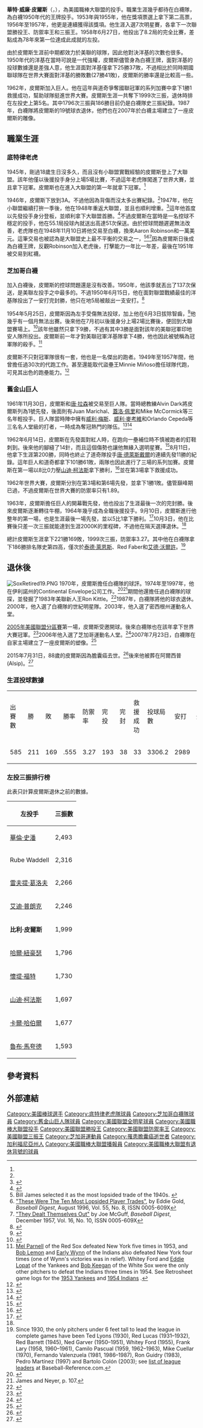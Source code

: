 {{Infobox baseball biography
|name        = 比利·皮爾斯<br/>Billy Pierce
|image       = Billy Pierce 1953.jpg
|image_size  = 
|caption     = 1953年的皮爾斯
|position    = [[投手|投手]]
|bats        = 右
|throws      = 右
|birth_date  = {{Birth date|1927|4|2}}
|birth_place = {{USA}}[[密西根州|密西根州]][[底特律|底特律]]
|death_date  = {{Death date and age|2015|7|31|1927|4|2}}
|death_place = {{USA}}[[伊利諾州|伊利諾州]][[帕洛斯高地_(伊利諾伊州)|帕洛斯高地]]
|debutleague = 美國職棒大聯盟
|debutdate   = 6月1日
|debutyear   = 1945年
|debutteam   = 底特律老虎
|finalleague = 美國職棒大聯盟
|finaldate   = 10月3日
|finalyear   = 1964年
|finalteam   = 舊金山巨人
|statleague  = 美國職棒大聯盟
|stat1label  = 勝敗投數
|stat1value  = 211–169
|stat2label  = [[防禦率|防禦率]]
|stat2value  = 3.27
|stat3label  = [[三振|三振]]
|stat3value  = 1999
|teams=
* [[底特律老虎|底特律老虎]] ({{mlby|1945}},{{mlby|1948}})
* [[芝加哥白襪|芝加哥白襪]] ({{mlby|1949}}–{{mlby|1961}})
* [[舊金山巨人|舊金山巨人]] ({{mlby|1962}}–{{mlby|1964}})
|highlights=
* 7×[[美國職棒大聯盟全明星賽|全明星賽]] ([[1953年美國職棒大聯盟全明星賽|1953]],[[1955年美國職棒大聯盟全明星賽|1955]]–[[1959年美國職棒大聯盟全明星賽_(第一場)|1959]],[[1961年美國職棒大聯盟全明星賽_(第一場)|1961]])
* [[世界大賽|世界大賽]]冠軍 ([[1945年世界大賽|1945]])
* [[美國職棒大聯盟勝投王|美聯勝投王]] (1957)
* [[美國職棒大聯盟防禦率王|大聯盟防禦率王]] (1955)
* [[美國職棒大聯盟三振王|美聯三振王]] (1953)
* [[芝加哥白襪|芝加哥白襪]]退休號碼#19
|hoflink  = 美國國家棒球名人堂暨博物館
|hoftype  = 美國棒球名人堂
|hofdate  = 
|hofvote  = 
|hofmethod= 
}}
'''華特·威廉·皮爾斯'''（{{lang-en|Walter William Pierce}}，{{bd|1927年|4月2日|2015年|7月31日|}}），為美國職棒大聯盟的投手。職業生涯幾乎都待在白襪隊，為白襪1950年代的王牌投手。1953年與1955年，他在{{link-en|運動新聞報年度最佳投手|Sporting News Pitcher of the Year Award|}}獎項票選上拿下第二高票，1956年至1957年，他更是連續獲得該獎項。他生涯入選7次明星賽，各拿下一次聯盟勝投王、防禦率王和三振王。1958年6月27日，他投出了8.2局的完全比賽，差點成為78年來第一位達成此成就的左投。

由於皮爾斯生涯前中期都效力於美聯的球隊，因此他對決洋基的次數也很多。1950年代的洋基在當時可說是一代強權，皮爾斯儘管身為白襪王牌，面對洋基的投球數據還是差強人意，他生涯面對洋基僅拿下25勝37敗，不過相比於同時期國聯球隊在世界大賽面對洋基的勝敗數(27勝41敗)，皮爾斯的勝率還是比較高一些。

1962年，皮爾斯加入巨人。他在這年與道奇爭奪國聯冠軍的系列加賽中拿下1勝1救援成功，幫助球隊挺進世界大賽。皮爾斯生涯一共奪下1999次三振，退休時排在左投史上第5名。其中1796次三振與186勝目前仍是白襪隊史三振紀錄。1987年，白襪隊將皮爾斯的19號球衣退休，他們也在2007年於白襪主場建立了一座皮爾斯的雕像。
==職業生涯==
===底特律老虎===
1945年，剛過18歲生日沒多久，而且沒有小聯盟實戰經驗的皮爾斯登上了大聯盟。該年他僅以後援投手身分上場5場比賽，不過這年老虎隊闖進了世界大賽，並且拿下冠軍。皮爾斯也在進入大聯盟的第一年就拿下冠軍。<ref name="James/Neyer">{{cite book |last=James |first=Bill |authorlink=Bill James |author2=[[Rob_Neyer|Rob Neyer]] |title=The Neyer/James Guide to Pitchers |year=2004 |publisher=[[Simon_&_Schuster|Fireside]] |location=New York |isbn=0-7432-6158-5 |chapter=Billy Pierce |page=[https://archive.org/details/neyerjamesguidet00jame/page/103 103] |url=https://archive.org/details/neyerjamesguidet00jame/page/103 }}</ref>

1946年，皮爾斯下放到3A。不過他因為背傷而沒太多出賽紀錄。<ref name="James/Neyer"/>1947年，他在小聯盟繼續打拚一季後，他在1948年重返大聯盟，並且也順利增重。<ref>{{cite book |last=Hilligan |first=Earl J., ed. |title=The 1948 American League Red Book |page=13 }}</ref>這年他首度以先發投手身分登板，並順利拿下大聯盟首勝。<ref>{{cite news |title=American League Scores |work=The Sporting News |page=16 |date=August 18, 1948 }}</ref>不過皮爾斯在當時是一名控球不穩定的投手，他在55.1局投球內就送出高達51次保送。由於控球問題遲遲無法改善，老虎隊也在1948年11月10日將他交易至白襪，換來Aaron Robinson和一萬美元。這筆交易也被認為是大聯盟史上最不平衡的交易之一，<ref>Bill James selected it as the most lopsided trade of the 1940s. {{cite book |last=James |first=Bill |title=[[The_Bill_James_Historical_Baseball_Abstract|The Bill James Historical Baseball Abstract]] |year=1985 |publisher=Villard Books |location=New York |isbn=0-394-53713-0 |chapter=The 1940s |page=[https://archive.org/details/billjameshistori00jame/page/188 188] }}</ref><ref>[https://books.google.com/books?id=SCsDAAAAMBAJ&pg=PA31&lpg=PA31&dq=aaron+robinson+baseball+digest&source=bl&ots=OfYVcfjEKU&sig=VlQ3RkBYYzGXwSmWvA3lWq_wT5I&hl=en&ei=j4NOTNCuG8X6lwer4MnfBA&sa=X&oi=book_result&ct=result&resnum=7&ved=0CC4Q6AEwBg#v=onepage&q=aaron%20robinson%20baseball%20digest&f=false "These Were The Ten Most Lopsided Player Trades"], by Eddie Gold, ''Baseball Digest'', August 1996, Vol. 55, No. 8, ISSN 0005-609X</ref><ref>[https://books.google.com/books?id=SC4DAAAAMBAJ&pg=PA59&lpg=PA59&dq=aaron+robinson+baseball+digest&source=bl&ots=qgP5VjBrAA&sig=rPA05bUcmpn6RjCxqPnSlOfheyI&hl=en&ei=-IROTIr-E8H7lwfw-Lj7Aw&sa=X&oi=book_result&ct=result&resnum=10&ved=0CDYQ6AEwCTgU#v=onepage&q&f=false "They Dealt Themselves Out"] by Joe McGuff, ''Baseball Digest'', December 1957, Vol. 16, No. 10, ISSN 0005-609X</ref>因為皮爾斯日後成為白襪王牌，反觀Robinson加入老虎後，打擊能力一年比一年差，最後在1951年被交易到紅襪。
===芝加哥白襪===
加入白襪後，皮爾斯的控球問題還是沒有改善。1950年，他該季就丟出了137次保送，是美聯左投手之中最多的。不過1950年6月15日，他在面對聯盟戰績最佳的洋基隊投出了一安打完封勝，他只在地5局被敲出一支安打。<ref>{{cite news |title=American League Scores |work=The Sporting News |page=23 |date=June 28, 1950 }}</ref>

1954年5月25日，皮爾斯因為左手受傷無法投球，加上他在6月3日拔除智齒，<ref>{{cite news |first=Ed |last=Burns |title=Sky's the Limit Set by Pale Hose on Eastern Trip |work=The Sporting News |page=9 |date=June 9, 1954 }}</ref>他幾乎有一個月無法出賽。後來他在7月初以後援身分上場2場比賽後，便回到大聯盟賽場上。<ref>{{cite news |first=Edgar |last=Munzel |authorlink=Edgar Munzel |title=Hats Off...! |work=The Sporting News |page=17 |date=June 22, 1955 }}</ref>該年他雖然只拿下9勝，不過有其中3勝是面對該年的美聯冠軍印地安人隊所投出。皮爾斯前一年才對美聯冠軍洋基隊拿下4勝，他也因此被號稱為冠軍隊的殺手。<ref>[[Mel_Parnell|Mel Parnell]] of the Red Sox defeated New York five times in 1953, and [[Bob_Lemon|Bob Lemon]] and [[Early_Wynn|Early Wynn]] of the Indians also defeated New York four times (one of Wynn's victories was in relief). Whitey Ford and [[Eddie_Lopat|Eddie Lopat]] of the Yankees and [[Bob_Keegan|Bob Keegan]] of the White Sox were the only other pitchers to defeat the Indians three times in 1954. See Retrosheet game logs for the [http://www.retrosheet.org/boxesetc/1953/VNYA01953.htm 1953 Yankees] {{Webarchive|url=https://archive.is/20120911073808/http://www.retrosheet.org/boxesetc/1953/VNYA01953.htm |date=2012-09-11 }} and [http://www.retrosheet.org/boxesetc/1954/VCLE01954.htm 1954 Indians] {{Webarchive|url=https://archive.is/20120908235005/http://www.retrosheet.org/boxesetc/1954/VCLE01954.htm |date=2012-09-08 }}.</ref>

皮爾斯不只對冠軍隊很有一套，他也是一名傑出的跑者。1949年至1957年間，他曾擔任過30次的代跑工作。甚至還能取代盜壘王Minnie Miñoso擔任球隊代跑，可見其出色的跑壘能力。<ref>{{cite news |title=American League Scores |work=The Sporting News |page=19 |date=July 4, 1956 }}</ref>
===舊金山巨人===
1961年11月30日，皮爾斯和[[唐·拉森|唐·拉森]]被交易至巨人隊。當時總教練Alvin Dark將皮爾斯列為1號先發，後面則有Juan Marichal、[[蓋洛·佩里|蓋洛·佩里]]和Mike McCormick等三名年輕投手。巨人隊當時陣中擁有[[威利·梅斯|威利·梅斯]]、[[威利·麥考維|威利·麥考維]]和Orlando Cepeda等三名名人堂級的打者，一時成為奪冠熱門的隊伍。<ref>{{cite news |first=Jack |last=McDonald |title=Vet Pierce Sized Up as 'New Sal Maglie' of Giants' Slab Staff |work=The Sporting News |page=16 |date=February 28, 1962 }}</ref><ref>{{cite news |first=Bob |last=Stevens |authorlink=Bob Stevens (sportswriter) |title='Has-Beens' Pierce, Larsen Wonder Men on Giant Hill |work=The Sporting News |page=9 |date=June 16, 1962 }}</ref>

1962年6月14日，皮爾斯在先發面對紅人時，在跑向一壘補位時不慎被跑者的釘鞋刺到。後來他的腳縫了14針，而且這個傷勢也讓他無緣入選明星賽。<ref>{{cite news |first=Jack |last=McDonald |title=Marichal Fits Old Maglie Mold: No.1 Giant Stopper |work=The Sporting News |page=15 |date=June 30, 1962 }}</ref>8月11日，他拿下生涯第200勝，同時也終止了道奇隊投手[[唐·德萊斯戴爾|唐·德萊斯戴爾]]的連續先發11勝的紀錄。這年巨人和道奇都拿下101勝61敗，兩隊也因此進行了三場的系列加賽。皮爾斯在第一場以8比0力壓[[山迪·柯法斯|山迪·柯法斯]]拿下勝利，<ref>{{cite news |title=Pierce's Day |work=The Sporting News |page=8 |date=October 13, 1962 }}</ref>並在第3場拿下救援成功。

1962年世界大賽，皮爾斯分別在第3場和第6場先發，並拿下1勝1敗。儘管巔峰期已過，不過皮爾斯在世界大賽的防禦率只有1.89。

1963年，皮爾斯擔任巨人的開幕戰先發，他也投出了生涯最後一次的完封勝。後來皮爾斯逐漸轉往牛棚，1964年幾乎成為全職後援投手。9月10日，皮爾斯進行他整年的第一場，也是生涯最後一場先發，並以5比1拿下勝利。<ref name=Retire>{{cite news |first=Bob |last=Stevens |authorlink=Bob Stevens (sportswriter)|title=Pierce Hangs Up Toeplate As Winner and Gentleman |work=The Sporting News |page=24 |date=October 10, 1964 }}</ref>10月3日，他在比賽後只差一次三振就能達到生涯2000K的里程碑，不過他在隔天選擇退休。<ref name=Retire/>

總計皮爾斯生涯拿下221勝169敗，1999次三振，防禦率3.27。其中他在白襪隊拿下186勝排名隊史第四高，僅次於[[泰德·萊恩斯|泰德·萊恩斯]]、Red Faber和[[艾德·沃爾許|艾德·沃爾許]]。<ref>Since 1930, the only pitchers under 6 feet tall to lead the league in complete games have been Ted Lyons (1930), Red Lucas (1931–1932), Red Barrett (1945), Ned Garver (1950–1951), Whitey Ford (1955), Frank Lary (1958, 1960–1961), Camilo Pascual (1959, 1962–1963), Mike Cuellar (1970), Fernando Valenzuela (1981, 1986–1987), Ron Guidry (1983), Pedro Martínez (1997) and Bartolo Colón (2003); see [https://www.baseball-reference.com/leaders/CG_leagues.shtml list of league leaders] {{Wayback|url=https://www.baseball-reference.com/leaders/CG_leagues.shtml |date=20210204024513 }} at Baseball-Reference.com.</ref>
==退休後==
[[File:SoxRetired19.PNG|thumb]]
1970年，皮爾斯擔任白襪隊的球評。1974年至1997年，他在伊利諾州的Continental Envelope公司工作。<ref>{{cite web|url=http://www.continentalenvelope.com/|title=Continental Envelope – Your Partner for Successful Mail Campaigns|date=May 7, 2014|work=Continental Envelope|accessdate=July 31, 2015|archive-date=2015-08-01|archive-url=https://web.archive.org/web/20150801104353/http://continentalenvelope.com/|dead-url=no}}</ref><ref>James and Neyer, p. 107.</ref>期間他還擔任過白襪隊的球探，並發掘了1983年美聯新人王Ron Kittle。<ref>{{cite web |url=http://www.time.com/time/magazine/article/0,9171,926049,00.html |title=Broad-Shouldered, Like Chicago |accessdate=February 27, 2007 |last=Callahan |first=Tom |date=June 20, 1983 |work=[[Time_(magazine)|Time]] |archive-date=2008-12-22 |archive-url=https://web.archive.org/web/20081222013929/http://www.time.com/time/magazine/article/0,9171,926049,00.html |dead-url=yes }}</ref>1987年，白襪隊將他的球衣退休。2000年，他入選了白襪隊的世紀明星隊。2003年，他入選了密西根州運動名人堂。

[[2005年美國聯盟分區賽|2005年美國聯盟分區賽]]第一場，皮爾斯受邀開球。後來白襪隊也在該年拿下世界大賽冠軍。<ref>{{cite web |url=http://www.baseballsavvy.com/archive/w_billypierce.html |title=Where Are They Now: Billy Pierce |accessdate=March 12, 2008 |last=Rafter |first=Dan |date=November 15, 2005 |work=BaseballSavvy.com |archive-date=2008-05-17 |archive-url=https://web.archive.org/web/20080517012026/http://www.baseballsavvy.com/archive/w_billypierce.html |dead-url=no }}</ref>2006年他入選了芝加哥運動名人堂。<ref>{{cite web|url=http://www.chicagobaseballcc.org/2006%20Induction%20Invitation.pdf |title=2006 Induction Invitation |accessdate=April 15, 2008 |format=PDF |publisher=Chicago Baseball Cancer Charities |url-status=dead |archiveurl=https://web.archive.org/web/20080530151114/http://www.chicagobaseballcc.org/2006%20Induction%20Invitation.pdf |archivedate=May 30, 2008 }}</ref>2007年7月23日，白襪隊在自家主場建立了一座皮爾斯的塑像。<ref>{{cite news |first=Fred |last=Mitchell |title=No-hitter gains Pierce's applause |work=Chicago Tribune |date=April 24, 2007 }}</ref>

2015年7月31日，88歲的皮爾斯因為膽囊癌去世。<ref>{{cite web|url=http://m.whitesox.mlb.com/news/article/140107990|title=White Sox Legend Billy Pierce Passes Away|work=Chicago White Sox|accessdate=July 31, 2015|archive-date=2016-03-04|archive-url=https://web.archive.org/web/20160304102203/http://m.whitesox.mlb.com/news/article/140107990|dead-url=no}}</ref>後來他被葬在阿爾西普(Alsip)。<ref>{{cite news |title=Death Notices |department=Business|work=[[Chicago_Tribune|Chicago Tribune]] |page=7 |date=August 3, 2015 }}</ref>
===生涯投球數據===
<div>
{|class="wikitable"
|出賽數
|勝
|敗
|勝率
|防禦率
|完投
|完封
|救援成功
|投球局數
|安打
|失分
|自責分
|全壘打
|保送
|三振
|觸身球
|投手犯規
|暴投
|守備率
|-
|585
|211
|169
|.555
|3.27
|193
|38
|33
|3306.2
|2989
|1325
|1201
|284
|1178
|1999
|30
|10
|48
|.956
|}
</div>
===左投三振排行榜===
此表只計算皮爾斯退休之前的數據。

{|class=wikitable
!左投手
!三振數
|-
|[[華倫·史潘|華倫·史潘]]
|2,493
|-
|Rube Waddell
|2,316
|-
|[[雷夫提·葛洛夫|雷夫提·葛洛夫]]
|2,266
|-
|[[艾迪·普朗克|艾迪·普朗克]]
|2,246
|-
|'''比利·皮爾斯'''
|1,999
|-
|[[哈爾·紐豪瑟|哈爾·紐豪瑟]]
|1,796
|-
|[[懷堤·福特|懷堤·福特]]
|1,730
|-
|[[山迪·柯法斯|山迪·柯法斯]]
|1,697
|-
|[[卡爾·哈伯爾|卡爾·哈伯爾]]
|1,677
|-
|[[魯布·馬夸德|魯布·馬夸德]]
|1,593
|}

==參考資料==
{{Reflist|2}}
==外部連結==
{{Commons category|Billy Pierce}}
{{Baseballstats|mlb=120562|espn=26311|br=p/piercbi02|fangraphs=1010326}}

{{1945年世界大賽冠軍底特律老虎隊名單}}
{{芝加哥白襪隊退休號碼}}

{{DEFAULTSORT:Pierce, Billy}}
[[Category:美國棒球選手|Category:美國棒球選手]]
[[Category:底特律老虎隊球員|Category:底特律老虎隊球員]]
[[Category:芝加哥白襪隊球員|Category:芝加哥白襪隊球員]]
[[Category:舊金山巨人隊球員|Category:舊金山巨人隊球員]]
[[Category:美國聯盟全明星球員|Category:美國聯盟全明星球員]]
[[Category:美國職棒大聯盟投手|Category:美國職棒大聯盟投手]]
[[Category:美國聯盟勝投王|Category:美國聯盟勝投王]]
[[Category:美國聯盟防禦率王|Category:美國聯盟防禦率王]]
[[Category:美國聯盟三振王|Category:美國聯盟三振王]]
[[Category:芝加哥運動員|Category:芝加哥運動員]]
[[Category:罹患膽囊癌逝世者|Category:罹患膽囊癌逝世者]]
[[Category:加利福尼亞州人|Category:加利福尼亞州人]]
[[Category:美國職棒大聯盟播報員|Category:美國職棒大聯盟播報員]]
[[Category:美國職棒大聯盟有退休背號的球員|Category:美國職棒大聯盟有退休背號的球員]]